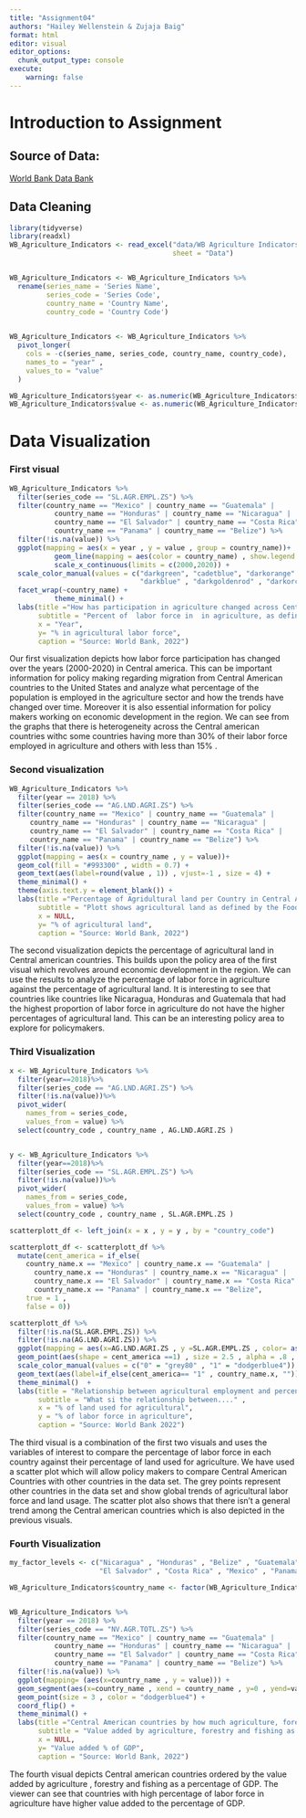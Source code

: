 ```yaml
---
title: "Assignment04" 
authors: "Hailey Wellenstein & Zujaja Baig"
format: html
editor: visual
editor_options: 
  chunk_output_type: console
execute:
    warning: false
---
```


# Introduction to Assignment

## Source of Data:

[World Bank Data Bank](https://databank.worldbank.org/reports.aspx?source=2&Topic=1)

## Data Cleaning

```r
library(tidyverse)
library(readxl)
WB_Agriculture_Indicators <- read_excel("data/WB Agriculture Indicators.xlsx", 
                                        sheet = "Data")


WB_Agriculture_Indicators <- WB_Agriculture_Indicators %>%
  rename(series_name = 'Series Name',
         series_code = 'Series Code',
         country_name = 'Country Name',
         country_code = 'Country Code')
  

WB_Agriculture_Indicators <- WB_Agriculture_Indicators %>%
  pivot_longer(
    cols = -c(series_name, series_code, country_name, country_code),
    names_to = "year" ,
    values_to = "value"
  )

WB_Agriculture_Indicators$year <- as.numeric(WB_Agriculture_Indicators$year)
WB_Agriculture_Indicators$value <- as.numeric(WB_Agriculture_Indicators$value)
```

# Data Visualization

### First visual

```r
WB_Agriculture_Indicators %>%
  filter(series_code == "SL.AGR.EMPL.ZS") %>%
  filter(country_name == "Mexico" | country_name == "Guatemala" |
           country_name == "Honduras" | country_name == "Nicaragua" |
           country_name == "El Salvador" | country_name == "Costa Rica" |
           country_name == "Panama" | country_name == "Belize") %>%
  filter(!is.na(value)) %>%
  ggplot(mapping = aes(x = year , y = value , group = country_name))+
           geom_line(mapping = aes(color = country_name) , show.legend = FALSE) +
           scale_x_continuous(limits = c(2000,2020)) +
  scale_color_manual(values = c("darkgreen", "cadetblue", "darkorange" , "brown4" , 
                                "darkblue" , "darkgoldenrod" , "darkorchid4" , "gray44"))+
  facet_wrap(~country_name) +
           theme_minimal() +
  labs(title ="How has participation in agriculture changed across Central America?",
       subtitle = "Percent of  labor force in  in agriculture, as defined by International Labor Organization, from 2000-2020",
       x = "Year",
       y= "% in agricultural labor force",
       caption = "Source: World Bank, 2022")
```

Our first visualization depicts how labor force participation has changed over the years (2000-2020) in Central america. This can be important information for policy making regarding migration from Central American countries to the United States and analyze what percentage of the population is employed in the agriculture sector and how the trends have changed over time. Moreover it is also essential information for policy makers working on economic development in the region. We can see from the graphs that there is heterogeneity across the Central american countries withc some countries having more than 30% of their labor force employed in agriculture and others with less than 15% . 



### Second visualization

```r
WB_Agriculture_Indicators %>%
  filter(year == 2018) %>%
  filter(series_code == "AG.LND.AGRI.ZS") %>%
  filter(country_name == "Mexico" | country_name == "Guatemala" |
     country_name == "Honduras" | country_name == "Nicaragua" |
     country_name == "El Salvador" | country_name == "Costa Rica" |
     country_name == "Panama" | country_name == "Belize") %>%
  filter(!is.na(value)) %>%
  ggplot(mapping = aes(x = country_name , y = value))+
  geom_col(fill = "#993300" , width = 0.7) +
  geom_text(aes(label=round(value , 1)) , vjust=-1 , size = 4) +
  theme_minimal() +
  theme(axis.text.y = element_blank()) +
  labs(title ="Percentage of Agridultural land per Country in Central America",
       subtitle = "Plott shows agricultural land as defined by the Food and Agricultural Organization for the year 2018",
       x = NULL,
       y= "% of agricultural land",
       caption = "Source: World Bank, 2022")
```

The second visualization depicts the percentage of agricultural land in Central american countries. This builds upon the policy area of the first visual which revolves around economic development in the region. We can use the results to analyze the percentage of labor force in agriculture against the percentage of agricultural land. It is interesting to see that countries like countries like Nicaragua, Honduras and Guatemala that had the highest proportion of labor force in agriculture do not have the higher percentages of agricultural land. This can be an interesting policy area to explore for policymakers. 

### Third Visualization

```r
x <- WB_Agriculture_Indicators %>%
  filter(year==2018)%>%
  filter(series_code == "AG.LND.AGRI.ZS") %>%
  filter(!is.na(value))%>%
  pivot_wider(
    names_from = series_code,
    values_from = value) %>%
  select(country_code , country_name , AG.LND.AGRI.ZS )


y <- WB_Agriculture_Indicators %>%
  filter(year==2018)%>%
  filter(series_code == "SL.AGR.EMPL.ZS") %>%
  filter(!is.na(value))%>%
  pivot_wider(
    names_from = series_code,
    values_from = value) %>%
  select(country_code , country_name , SL.AGR.EMPL.ZS )

scatterplott_df <- left_join(x = x , y = y , by = "country_code")

scatterplott_df <- scatterplott_df %>%
  mutate(cent_america = if_else(
    country_name.x == "Mexico" | country_name.x == "Guatemala" |
      country_name.x == "Honduras" | country_name.x == "Nicaragua" |
      country_name.x == "El Salvador" | country_name.x == "Costa Rica" |
      country_name.x == "Panama" | country_name.x == "Belize",
    true = 1 ,
    false = 0))

scatterplott_df %>%
  filter(!is.na(SL.AGR.EMPL.ZS)) %>%
  filter(!is.na(AG.LND.AGRI.ZS)) %>%
  ggplot(mapping = aes(x=AG.LND.AGRI.ZS , y =SL.AGR.EMPL.ZS , color= as.character(cent_america))) + 
  geom_point(aes(shape = cent_america ==1) , size = 2.5 , alpha = .8 , show.legend = FALSE ) +
  scale_color_manual(values = c("0" = "grey80" , "1" = "dodgerblue4")) + 
  geom_text(aes(label=if_else(cent_america== "1" , country_name.x, "")), vjust= -1 , show.legend = FALSE)+
  theme_minimal()  +
  labs(title = "Relationship between agricultural employment and percentage of agricultural land in central America",
       subtitle = "What si the relationship between...." , 
       x = "% of land used for agricultural",
       y = "% of labor force in agriculture",
       caption = "Source: World Bank 2022")

```

The third visual is a combination of the first two visuals and uses the variables of interest to compare the percentage of labor force in each country against their percentage of land used for agriculture. We have used a scatter plot which will allow policy makers to compare Central American Countries with other countries in the data set. The grey points represent other countries in the data set and show global trends of agricultural labor force and land usage. The scatter plot also shows that there isn't a general trend among the Central american countries which is also depicted in the previous visuals. 


### Fourth Visualization

```r
my_factor_levels <- c("Nicaragua" , "Honduras" , "Belize" , "Guatemala",
                      "El Salvador" , "Costa Rica" , "Mexico" , "Panama")

WB_Agriculture_Indicators$country_name <- factor(WB_Agriculture_Indicators$country_name , levels = my_factor_levels)


WB_Agriculture_Indicators %>%
  filter(year == 2018) %>%
  filter(series_code == "NV.AGR.TOTL.ZS") %>%
  filter(country_name == "Mexico" | country_name == "Guatemala" |
           country_name == "Honduras" | country_name == "Nicaragua" |
           country_name == "El Salvador" | country_name == "Costa Rica" |
           country_name == "Panama" | country_name == "Belize") %>%
  filter(!is.na(value)) %>%
  ggplot(mapping= (aes(x=country_name , y = value))) +
  geom_segment(aes(x=country_name , xend = country_name , y=0 , yend=value),  color = "grey") +
  geom_point(size = 3 , color = "dodgerblue4") +
  coord_flip() +
  theme_minimal() +
  labs(title ="Central American countries by how much agriculture, forestry and fishing contribute to GDP",
       subtitle = "Value added by agriculture, forestry and fishing as a percent of the country's GDP, for the year 2018",
       x = NULL,
       y= "Value added % of GDP",
       caption = "Source: World Bank, 2022")

```

The fourth visual depicts Central american countries ordered by the value added by agriculture , forestry and fishing as a percentage of GDP. The viewer can see that countries with high percentage of labor force in agriculture have higher value added to the percentage of GDP.  




